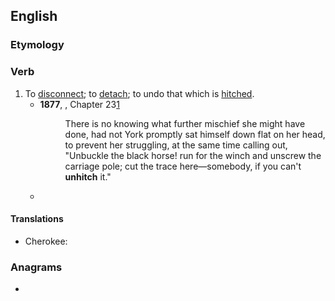 ==English==

===Etymology===
{{prefix|en|un|hitch}}

===Verb===
{{en-verb}}

# To [[disconnect]]; to [[detach]]; to undo that which is [[hitch]]ed.
#* '''1877''', {{w|Anna Sewell}}, {{w|Black Beauty}} Chapter 23[http://en.wikisource.org/wiki/Black_Beauty/23]
#*: There is no knowing what further mischief she might have done, had not York promptly sat himself down flat on her head, to prevent her struggling, at the same time calling out, "Unbuckle the black horse! run for the winch and unscrew the carriage pole; cut the trace here—somebody, if you can't '''unhitch''' it."
#* {{quote-journal|en|date=2022 January 12|author=Benedict le Vay|title=The heroes of Soham...|journal=RAIL|issue=948|page=43|text=Yet had the whole train and all its bombs gone, had the engine crew merely jumped from the train and run as simple self-preservation would have suggested, or '''unhitched''' just the engine to make their escape faster, the whole town would have gone and most of the people with it, leaving just a smoking wasteland. Hundreds would have died.}}

====Translations====
{{trans-top|to undo that which is hitched}}
* Cherokee: {{t|chr|ᎫᏓᎴᎠ}}
{{trans-mid}}
{{trans-bottom}}

===Anagrams===
* {{anagrams|en|a=chhintu|Hutchin}}